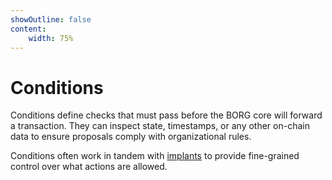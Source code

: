 ```yaml
---
showOutline: false
content: 
    width: 75%
---
```



# Conditions

Conditions define checks that must pass before the BORG core will forward a transaction. They can inspect state, timestamps, or any other on-chain data to ensure proposals comply with organizational rules.

Conditions often work in tandem with [implants](/borgs/implants) to provide fine-grained control over what actions are allowed.

